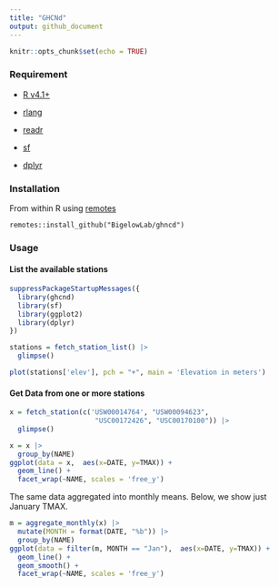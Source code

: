 ```yaml
---
title: "GHCNd"
output: github_document
---
```


```r
knitr::opts_chunk$set(echo = TRUE)
```

### Requirement

+ [R v4.1+](https://www.r-project.org/)

+ [rlang](https://CRAN.R-project.org/package=rlang)

+ [readr](https://CRAN.R-project.org/package=readr)

+ [sf](https://CRAN.R-project.org/package=sf)

+ [dplyr](https://CRAN.R-project.org/package=dplyr)

### Installation

From within R using [remotes](https://CRAN.R-project.org/package=remotes)

```
remotes::install_github("BigelowLab/ghncd")
```

### Usage

#### List the available stations

```r
suppressPackageStartupMessages({
  library(ghcnd)
  library(sf)
  library(ggplot2)
  library(dplyr)
})

stations = fetch_station_list() |>
  glimpse()
```

```r
plot(stations['elev'], pch = "+", main = 'Elevation in meters')
```

#### Get Data from one or more stations

```r
x = fetch_station(c('USW00014764', "USW00094623", 
                     "USC00172426", "USC00170100")) |>
  glimpse()
```
```r
x = x |> 
  group_by(NAME)
ggplot(data = x,  aes(x=DATE, y=TMAX)) +
  geom_line() + 
  facet_wrap(~NAME, scales = 'free_y')
```

The same data aggregated into monthly means.  Below, we show just January TMAX.

```r
m = aggregate_monthly(x) |>
  mutate(MONTH = format(DATE, "%b")) |>
  group_by(NAME) 
ggplot(data = filter(m, MONTH == "Jan"),  aes(x=DATE, y=TMAX)) +
  geom_line() + 
  geom_smooth() + 
  facet_wrap(~NAME, scales = 'free_y')
```




